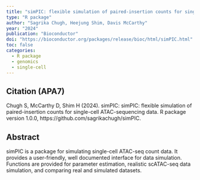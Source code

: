 ```yaml
---
title: "simPIC: flexible simulation of paired-insertion counts for single-cell ATAC-sequencing data"
type: "R package"
author: "Sagrika Chugh, Heejung Shim, Davis McCarthy"
year: "2024"
publication: "Bioconductor"
doi: "https://bioconductor.org/packages/release/bioc/html/simPIC.html"
toc: false
categories:
  - R package
  - genomics
  - single-cell
---
```


## Citation (APA7)

Chugh S, McCarthy D, Shim H (2024). simPIC: simPIC: flexible simulation of paired-insertion counts for single-cell ATAC-sequencing data. R package version 1.0.0, https://github.com/sagrikachugh/simPIC.

## Abstract

simPIC is a package for simulating single-cell ATAC-seq count data. It provides a user-friendly, well documented interface for data simulation. Functions are provided for parameter estimation, realistic scATAC-seq data simulation, and comparing real and simulated datasets.
